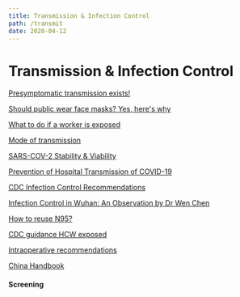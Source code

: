 ```yaml
---
title: Transmission & Infection Control
path: /transmit
date: 2020-04-12
---
```


<SEO title="Transmission & Infection Control" />

# Transmission & Infection Control
[Presymptomatic transmission exists!](https://drive.google.com/file/d/1ThwO-vK4gLiLDBFYAj_7OJdV8TSlIP1h/view?usp=sharing)

[Should public wear face masks? Yes, here's why](https://drive.google.com/file/d/1S5gebipPn0FJwnwmmWDcUXOS3VQVYByv/view?usp=sharing)

[What to do if a worker is exposed](https://drive.google.com/file/d/1X9VIwG1_xrVvl_S-h_DrrzUteQaLu7T7/view?usp=sharing)

[Mode of transmission](https://drive.google.com/file/d/1FDqYxVodVpkhqO1EwzeGOiqThjfu1N5a/view?usp=sharing)

[SARS-COV-2 Stability & Viability](https://drive.google.com/file/d/1MIoKqpsuW0uOys7SPkxXKAVLojlhMmBH/view?usp=sharing)

[Prevention of Hospital Transmission of COVID-19](https://drive.google.com/file/d/1g3TU4MXviOXIqe1bGl9QqIjnBWlxAb47/view?usp=sharing)

[CDC Infection Control Recommendations](https://www.cdc.gov/coronavirus/2019-ncov/infection-control/control-recommendations.html) 

[Infection Control in Wuhan: An Observation by Dr Wen Chen](https://drive.google.com/file/d/1e-B3jgzcpcVij_mPCJ9AbJOQ5HBcx5N4/view?usp=sharing)

[How to reuse N95?](https://drive.google.com/file/d/1toF1CEGqFbmPLMpukC6TwaLIqucvpzC4/view?usp=sharing)

[CDC guidance HCW exposed](https://www.cdc.gov/coronavirus/2019-ncov/hcp/guidance-risk-assesment-hcp.html)

[Intraoperative recommendations](https://drive.google.com/file/d/1oNpGaT-B2kKS3Q_ifyHcaJT1VbVFVoQp/view?usp=sharing)  

[China Handbook](https://drive.google.com/file/d/19_DppzfXK_9ZN-lQw0dpv-jOS4i-JevL/view?usp=sharing)

<h4><Link to="/screening/">Screening</Link></h4>
<div></div>
